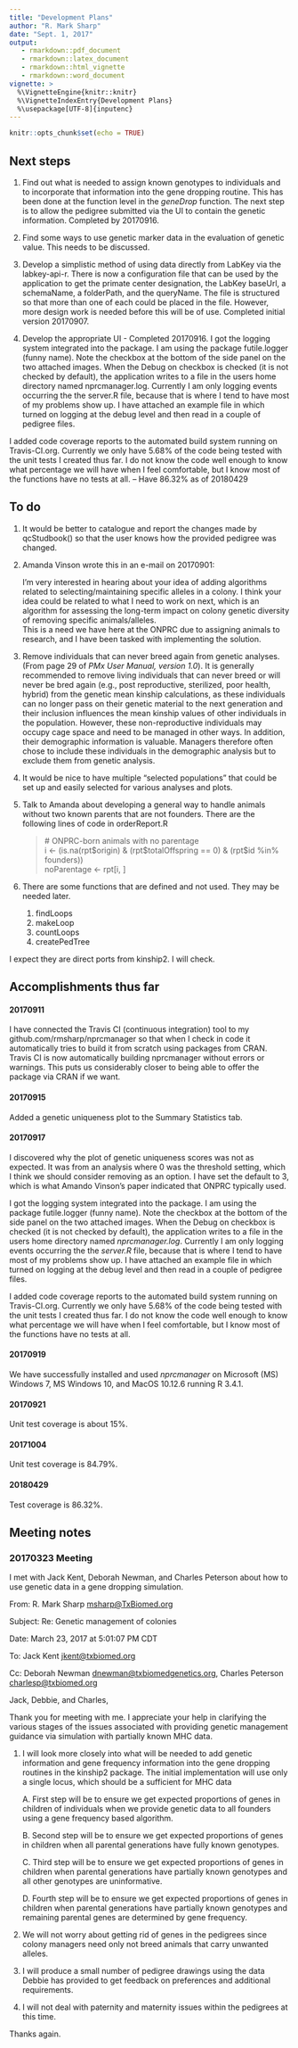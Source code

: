 ```yaml
---
title: "Development Plans"
author: "R. Mark Sharp"
date: "Sept. 1, 2017"
output: 
   - rmarkdown::pdf_document
   - rmarkdown::latex_document
   - rmarkdown::html_vignette
   - rmarkdown::word_document
vignette: >
  %\VignetteEngine{knitr::knitr}
  %\VignetteIndexEntry{Development Plans}
  %\usepackage[UTF-8]{inputenc}
---
```


```r
knitr::opts_chunk$set(echo = TRUE)
```
## Next steps
1. Find out what is needed to assign known genotypes to individuals and to 
    incorporate that information into the gene dropping routine.
    This has been done at the function level in the _geneDrop_ function. 
    The next step is to allow the pedigree submitted via the UI to contain
    the genetic information. Completed by 20170916.
2. Find some ways to use genetic marker data in the evaluation of genetic 
   value. This needs to be discussed.
3. Develop a simplistic method of using data directly from LabKey via the 
   labkey-api-r. There is now a configuration file that can be used by 
   the application to get the primate center designation, the LabKey 
   baseUrl, a schemaName, a folderPath, and the queryName. 
   The file is structured so that more than one of each could be placed in the 
   file. However, more design work is needed before this will be of use. 
   Completed initial version 20170907.
 
4. Develop the appropriate UI - Completed 20170916.
I got the logging system integrated into the package. 
I am using the package futile.logger (funny name). Note the checkbox at the 
bottom of the side panel on the two attached images.
When the Debug on checkbox is checked (it is not checked by default), 
the application writes to a file in the users home directory named 
nprcmanager.log. Currently I am only logging events occurring the the 
server.R file, because that is where I tend to have most of my problems show up. 
I have attached an example file in which turned on logging at the debug level
and then read in a couple of pedigree files.

I added code coverage reports to the automated build system running on 
Travis-CI.org. Currently we only have 5.68% of the code being tested with the 
unit tests I created thus far. I do not know the code well enough to know what 
percentage we will have when I feel comfortable, but I know most of the 
functions have no tests at all. -- Have 86.32% as of 20180429


## To do
1. It would be better to catalogue and report the changes made by qcStudbook()
   so that the user knows how the provided pedigree was changed.
2. Amanda Vinson wrote this in an e-mail on 20170901:
  
    I'm very interested in hearing about your idea of adding algorithms related 
    to selecting/maintaining specific alleles in a colony. 
    I think your idea could be related to what I need to work on next, 
    which is an algorithm for assessing the long-term impact on colony genetic 
    diversity of removing specific animals/alleles.  
    This is a need we have here at the ONPRC due to assigning animals to  
    research, and I have been tasked with implementing the solution.

3. Remove individuals that can never breed again from genetic analyses.
(From page 29 of _PMx User Manual, version 1.0_).
It is generally recommended to remove living individuals that can never breed 
or will never be bred again (e.g., post reproductive, sterilized, poor health, 
hybrid) from the genetic mean kinship calculations, as these individuals can no 
longer pass on their genetic material to the next generation and their 
inclusion influences the mean kinship values of other individuals in the 
population. However, these non-reproductive individuals may occupy cage space 
and need to be managed in other ways. In addition, their demographic 
information is valuable. Managers therefore often chose to include these 
individuals in the demographic analysis but to exclude them from genetic 
analysis. 

4. It would be nice to have multiple "selected populations" that could be 
set up and easily selected for various analyses and plots.

5. Talk to Amanda about developing a general way to handle animals without 
two known parents that are not founders. There are the following lines of code
in orderReport.R

    >    \# ONPRC-born animals with no parentage  
    >    i <- (is.na(rpt\$origin) & (rpt\$totalOffspring == 0) & (rpt\$id %in% founders))  
    >    noParentage <- rpt[i, ]  

6. There are some functions that are defined and not used. 
They may be needed later.
    1. findLoops
    2. makeLoop
    3. countLoops
    4. createPedTree
    
I expect they are direct ports from kinship2. 
I will check.

## Accomplishments thus far
#### 20170911

I have connected the Travis CI (continuous integration) tool to my 
github.com/rmsharp/nprcmanager so that when I check in code it automatically
tries to build it from scratch using packages from CRAN. Travis CI is now 
automatically building nprcmanager without errors or warnings. 
This puts us considerably closer to being able to offer the package via 
CRAN if we want.

#### 20170915
Added a genetic uniqueness plot to the Summary Statistics tab.


#### 20170917
I discovered why the plot of genetic uniqueness scores was not as expected. 
It was from an analysis where 0 was the threshold setting, which I think we 
should consider removing as an option. I have set the default to 3, 
which is what Amando Vinson's paper indicated that ONPRC typically used.

I got the logging system integrated into the package. 
I am using the package futile.logger (funny name). Note the checkbox at the 
bottom of the side panel on the two attached images. 
When the Debug on checkbox is checked (it is not checked by default), 
the application writes to a file in the users home directory named
_nprcmanager.log_. Currently I am only logging events occurring the the 
_server.R_ file, because that is where I tend to have most of my problems 
show up. I have attached an example file in which turned on logging at the 
debug level and then read in a couple of pedigree files.

I added code coverage reports to the automated build system running on 
Travis-CI.org. Currently we only have 5.68% of the code being tested with the 
unit tests I created thus far. I do not know the code well enough to know what 
percentage we will have when I feel comfortable, but I know most of the 
functions have no tests at all.

#### 20170919
We have successfully installed and used _nprcmanager_ on Microsoft (MS) 
Windows 7, MS Windows 10, and MacOS 10.12.6 running R 3.4.1.

#### 20170921
Unit test coverage is about 15%.

#### 20171004
Unit test coverage is 84.79%.

#### 20180429
Test coverage is 86.32%.

## Meeting notes
### 20170323 Meeting
I met with Jack Kent, Deborah Newman, and Charles Peterson about how to use
genetic data in a gene dropping simulation.

From: R. Mark Sharp <msharp@TxBiomed.org>

Subject: Re: Genetic management of colonies

Date: March 23, 2017 at 5:01:07 PM CDT

To: Jack Kent <jkent@txbiomed.org>

Cc: Deborah Newman <dnewman@txbiomedgenetics.org>, 
Charles Peterson <charlesp@txbiomed.org>

Jack, Debbie, and Charles,

Thank you for meeting with me. I appreciate your help in clarifying the 
various stages of the issues associated with providing genetic management 
guidance via simulation with partially known MHC data. 

1. I will look more closely into what will be needed to add genetic 
information and gene frequency information into the gene dropping routines 
in the kinship2 package. The initial implementation will use only a single 
locus, which should be a sufficient for MHC data

	A. First step will be to ensure we get expected proportions of genes in 
	children of individuals when we provide genetic data to all founders using 
	a gene frequency based algorithm.

	B. Second step will be to ensure we get expected proportions of genes in 
	children when all parental generations have fully known genotypes.

	C. Third step will be to ensure we get expected proportions of genes in 
	children when parental generations have partially known genotypes and all 
	other genotypes are uninformative.

	D. Fourth step will be to ensure we get expected proportions of genes in 
	children when parental generations have partially known genotypes and 
	remaining parental genes are determined by gene frequency.

2. We will not worry about getting rid of genes in the pedigrees since colony 
managers need only not breed animals that carry unwanted alleles.

3. I will produce a small number of pedigree drawings using the data Debbie 
has provided to get feedback on preferences and additional requirements.

4. I will not deal with paternity and maternity issues within the pedigrees 
at this time.

Thanks again.


